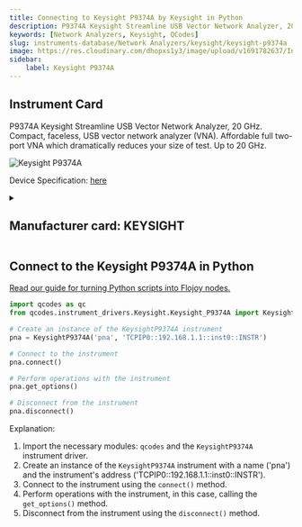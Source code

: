 ```yaml
---
title: Connecting to Keysight P9374A by Keysight in Python
description: P9374A Keysight Streamline USB Vector Network Analyzer, 20 GHz. Compact, faceless, USB vector network analyzer (VNA). Affordable full two-port VNA which dramatically reduces your size of test. Up to 20 GHz.
keywords: [Network Analyzers, Keysight, QCodes] 
slug: instruments-database/Network Analyzers/keysight/keysight-p9374a 
image: https://res.cloudinary.com/dhopxs1y3/image/upload/v1691782637/Instruments/Network%20Analyzer/Keysight-P9374A/Keysight-P9374A.jpg
sidebar:
    label: Keysight P9374A 
---
```



## Instrument Card

P9374A Keysight Streamline USB Vector Network Analyzer, 20 GHz. Compact, faceless, USB vector network analyzer (VNA). Affordable full two-port VNA which dramatically reduces your size of test. Up to 20 GHz.

![Keysight P9374A](https://res.cloudinary.com/dhopxs1y3/image/upload/v1691782637/Instruments/Network%20Analyzer/Keysight-P9374A/Keysight-P9374A.jpg)

Device Specification: [here](https://www.keysight.com/us/en/assets/7018-06033/data-sheets/5992-2765.pdf)

<details style={{ marginTop: "15px"}}>
<summary><h2 style={{display:'inline'}}>Manufacturer card: KEYSIGHT</h2></summary>

![KEYSIGHT](https://res.cloudinary.com/dhopxs1y3/image/upload/v1692125973/Instruments/Vendor%20Logos/Keysight.png)

Keysight Technologies, or Keysight, is an American company that manufactures electronics test and measurement equipment and software

- Headquarters: USA
- Yearly Revenue (millions, USD): 5420
- Vendor Website: [here](https://www.keysight.com/us/en/home.html)

</details>


<FeaturedInstrumentVideo category="NETWORK_ANALYZERS" />

## Connect to the Keysight P9374A in Python

[Read our guide for turning Python scripts into Flojoy nodes.](https://docs.flojoy.ai/contribution/blocks/custom-flojoy-block/)



<Tabs>
<TabItem value="Flojoy" label="Flojoy" className="flojoy-instrument-tabs">

<SectionsCard category="NETWORK_ANALYZERS" manufacturer="Keysight"></SectionsCard>

</TabItem>
<TabItem value="QCodes" label="QCodes">

```python
import qcodes as qc
from qcodes.instrument_drivers.Keysight.Keysight_P9374A import KeysightP9374A

# Create an instance of the KeysightP9374A instrument
pna = KeysightP9374A('pna', 'TCPIP0::192.168.1.1::inst0::INSTR')

# Connect to the instrument
pna.connect()

# Perform operations with the instrument
pna.get_options()

# Disconnect from the instrument
pna.disconnect()
```

Explanation:
1. Import the necessary modules: `qcodes` and the `KeysightP9374A` instrument driver.
2. Create an instance of the `KeysightP9374A` instrument with a name ('pna') and the instrument's address ('TCPIP0::192.168.1.1::inst0::INSTR').
3. Connect to the instrument using the `connect()` method.
4. Perform operations with the instrument, in this case, calling the `get_options()` method.
5. Disconnect from the instrument using the `disconnect()` method.

</TabItem>
</Tabs>